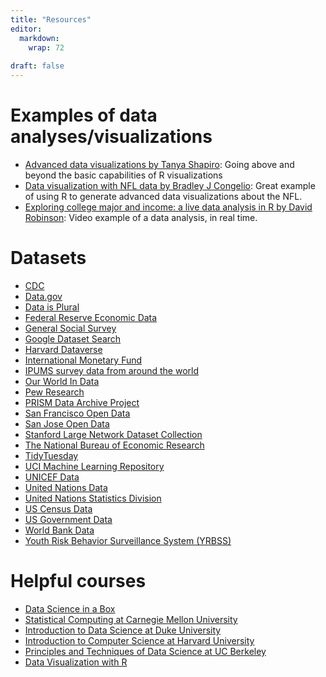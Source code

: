 ```yaml
---
title: "Resources"
editor: 
  markdown: 
    wrap: 72
    
draft: false
---
```


# Examples of data analyses/visualizations 

- [Advanced data visualizations by Tanya Shapiro](https://github.com/tashapiro/tanya-data-viz): Going above and beyond the basic capabilities of R visualizations
- [Data visualization with NFL data by Bradley J Congelio](https://bradcongelio.com/nfl-analytics-with-r-book/04-nfl-analytics-visualization.html): Great example of using R to generate advanced data visualizations about the NFL.
- [Exploring college major and income: a live data analysis in R by David Robinson](http://varianceexplained.org/r/tidy-tuesday-college-major/): Video example of a data analysis, in real time.


# Datasets

-   [CDC](https://www.cdc.gov/datastatistics/)
-   [Data.gov](https://www.data.gov/)
-   [Data is Plural](https://docs.google.com/spreadsheets/d/1wZhPLMCHKJvwOkP4juclhjFgqIY8fQFMemwKL2c64vk/edit#gid=0)
-   [Federal Reserve Economic Data](https://fred.stlouisfed.org)
-   [General Social Survey](https://gss.norc.org/)
-   [Google Dataset Search](https://datasetsearch.research.google.com/)
-   [Harvard Dataverse](https://dataverse.harvard.edu/)
-   [International Monetary Fund](https://data.imf.org/?sk=388DFA60-1D26-4ADE-B505-A05A558D9A42&sId=1479329328660)
-   [IPUMS survey data from around the world](https://ipums.org/)
-   [Our World In Data](https://ourworldindata.org)
-   [Pew Research](https://www.pewresearch.org/download-datasets/)
-   [PRISM Data Archive Project](https://www.icpsr.umich.edu/icpsrweb/content/ICPSR/fenway.html)
-   [San Francisco Open Data](https://data.sfgov.org/)
-   [San Jose Open Data](https://data.sanjoseca.gov)
-   [Stanford Large Network Dataset Collection](https://snap.stanford.edu/data/)
-   [The National Bureau of Economic Research](https://www.nber.org/research/data?page=1&perPage=50)
-   [TidyTuesday](https://github.com/rfordatascience/tidytuesday/tree/master)
-   [UCI Machine Learning Repository](https://archive.ics.uci.edu/ml/index.php)
-   [UNICEF Data](https://data.unicef.org/)
-   [United Nations Data](http://data.un.org/)
-   [United Nations Statistics Division](https://unstats.un.org/UNSDWebsite/)
-   [US Census Data](https://www.census.gov/data.html)
-   [US Government Data](https://sctyner.github.io/static/presentations/Misc/GraphicsGroupISU/2018-11-16-us-govt-data.html)
-   [World Bank Data](https://datacatalog.worldbank.org/home)
-   [Youth Risk Behavior Surveillance System (YRBSS)](https://chronicdata.cdc.gov/Youth-Risk-Behaviors/DASH-Youth-Risk-Behavior-Surveillance-System-YRBSS/q6p7-56au)

# Helpful courses

-   [Data Science in a Box](https://datasciencebox.org)
-   [Statistical Computing at Carnegie Mellon University](https://www.stat.cmu.edu/~ryantibs/statcomp/)
-   [Introduction to Data Science at Duke University](https://sta199-f23-1.github.io)
-   [Introduction to Computer Science at Harvard University](https://cs50.harvard.edu/)
-   [Principles and Techniques of Data Science at UC Berkeley](https://ds100.org)
-   [Data Visualization with R](https://datavizf23.classes.andrewheiss.com)

